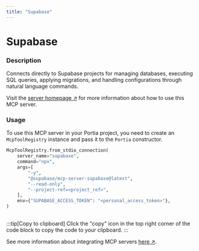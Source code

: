 ```yaml
---
title: "Supabase"
---
```

<!-- WARNING: This file is auto-generated by generate_tool_docs.py. Do not edit manually. -->


# Supabase

### Description

Connects directly to Supabase projects for managing databases, executing SQL queries, applying migrations, and handling configurations through natural language commands.

Visit the [server homepage ↗](https://github.com/supabase-community/supabase-mcp) for more information about how to use this MCP server.

### Usage

To use this MCP server in your Portia project, you need to create an `McpToolRegistry` instance and pass it to the `Portia` constructor.

```python
McpToolRegistry.from_stdio_connection(
    server_name="supabase",
    command="npx",
    args=[
        "-y",
        "@supabase/mcp-server-supabase@latest",
        "--read-only",
        "--project-ref=<project_ref>",
    ],
    env={"SUPABASE_ACCESS_TOKEN": "<personal_access_token>"},
)
                    
```

:::tip[Copy to clipboard]
Click the "copy" icon in the top right corner of the code block to copy the code to your clipboard.
:::

See more information about integrating MCP servers [here ↗](/mcp-servers).

